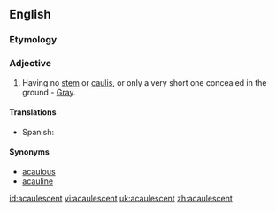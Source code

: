 ==English==

===Etymology===
{{prefix|a|caulescent}}

===Adjective===
{{en-adj|-}}

# {{botany}} Having no [[stem]] or [[caulis]], or only a very short one concealed in the ground - [[Gray]].

====Translations====
{{trans-top|having no stem}}
*Spanish: {{t-|es|acaule}}
{{trans-mid}}
{{trans-bottom}}

====Synonyms====
* [[acaulous]]
* [[acauline]]

[[id:acaulescent]]
[[vi:acaulescent]]
[[uk:acaulescent]]
[[zh:acaulescent]]